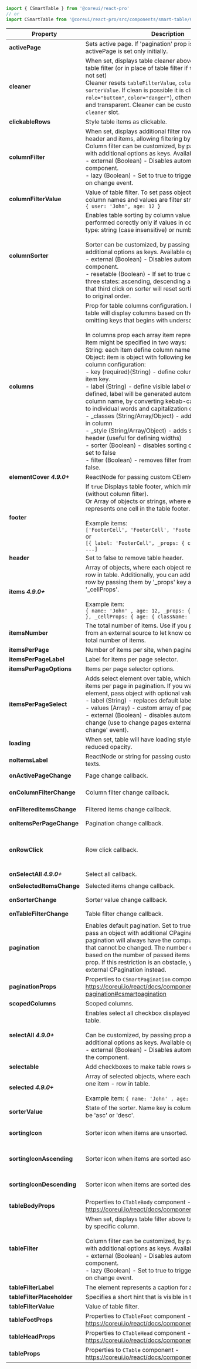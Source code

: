 
```jsx
import { CSmartTable } from '@coreui/react-pro'
// or
import CSmartTable from '@coreui/react-pro/src/components/smart-table/CSmartTable'
```

| Property | Description | Type | Default |
| --- | --- | --- | --- |
| **activePage** | Sets active page. If 'pagination' prop is enabled, activePage is set only initially. | `number` | 1 |
| **cleaner** | When set, displays table cleaner above table, next to the table filter (or in place of table filter if `tableFilter` prop is not set)<br/>Cleaner resets `tableFilterValue`, `columnFilterValue`, `sorterValue`. If clean is possible it is clickable (`tabIndex="0"` `role="button"`, `color="danger"`), otherwise it is not clickable and transparent. Cleaner can be customized through the `cleaner` slot. | `boolean` | - |
| **clickableRows** | Style table items as clickable. | `boolean` | - |
| **columnFilter** | When set, displays additional filter row between table header and items, allowing filtering by specific column.<br/>Column filter can be customized, by passing prop as object with additional options as keys. Available options:<br/>- external (Boolean) - Disables automatic filtering inside component.<br/>- lazy (Boolean) - Set to true to trigger filter updates only on change event. | `boolean` \| `ColumnFilter` | - |
| **columnFilterValue** | Value of table filter. To set pass object where keys are column names and values are filter strings e.g.:<br/>`{ user: 'John', age: 12 }` | `ColumnFilterValue` | - |
| **columnSorter** | Enables table sorting by column value. Sorting will be performed corectly only if values in column are of one type: string (case insensitive) or number.<br/><br/>Sorter can be customized, by passing prop as object with additional options as keys. Available options:<br/>- external (Boolean) - Disables automatic sorting inside component.<br/>- resetable (Boolean) - If set to true clicking on sorter have three states: ascending, descending and null. That means that third click on sorter will reset sorting, and restore table to original order. | `boolean` \| `Sorter` | - |
| **columns** | Prop for table columns configuration. If prop is not defined, table will display columns based on the first item keys, omitting keys that begins with underscore (e.g. '_classes')<br/><br/>In columns prop each array item represents one column. Item might be specified in two ways:<br/>String: each item define column name equal to item value.<br/>Object: item is object with following keys available as column configuration:<br/>- key (required)(String) - define column name equal to item key.<br/>- label (String) - define visible label of column. If not defined, label will be generated automatically based on column name, by converting kebab-case and snake_case to individual words and capitalization of each word.<br/>- _classes (String/Array/Object) - adds classes to all cels in column<br/>- _style (String/Array/Object) - adds styles to the column header (useful for defining widths)<br/>- sorter (Boolean) - disables sorting of the column when set to false<br/>- filter (Boolean) - removes filter from column when set to false. | `(string` \| `Column)[]` | - |
| **elementCover** **_4.9.0+_** | ReactNode for passing custom CElementCover content. | `ReactNode` | - |
| **footer** | If `true` Displays table footer, which mirrors table header. (without column filter).<br/>Or Array of objects or strings, where each element represents one cell in the table footer.<br/><br/>Example items:<br/>`['FooterCell', 'FooterCell', 'FooterCell']`<br/>or<br/>`[{ label: 'FooterCell', _props: { color: 'success' }, ...]` | `boolean` \| `(string` \| `FooterItem)[]` | - |
| **header** | Set to false to remove table header. | `boolean` | true |
| **items** **_4.9.0+_** | Array of objects, where each object represents one item - row in table. Additionally, you can add style classes to each row by passing them by '_props' key and to single cell by '_cellProps'.<br/><br/>Example item:<br/>`{ name: 'John' , age: 12, _props: { color: 'success' }, _cellProps: { age: { className: 'fw-bold'}}}` | `Item[]` | - |
| **itemsNumber** | The total number of items. Use if you pass a portion of data from an external source to let know component what is the total number of items. | `number` | - |
| **itemsPerPage** | Number of items per site, when pagination is enabled. | `number` | 10 |
| **itemsPerPageLabel** | Label for items per page selector. | `string` | Items per page: |
| **itemsPerPageOptions** | Items per page selector options. | `number[]` | [5, 10, 20, 50] |
| **itemsPerPageSelect** | Adds select element over table, which is used for control items per page in pagination. If you want to customize this element, pass object with optional values:<br/>- label (String) - replaces default label text<br/>- values (Array) - custom array of pagination values<br/>- external (Boolean) - disables automatic 'itemsPerPage' change (use to change pages externaly by 'pagination-change' event). | `boolean` \| `ItemsPerPageSelect` | - |
| **loading** | When set, table will have loading style: loading spinner and reduced opacity. | `boolean` | - |
| **noItemsLabel** | ReactNode or string for passing custom noItemsLabel texts. | `ReactNode` | No items found |
| **onActivePageChange** | Page change callback. | `(value: number) => void` | - |
| **onColumnFilterChange** | Column filter change callback. | `(value: ColumnFilterValue) => void` | - |
| **onFilteredItemsChange** | Filtered items change callback. | `(items: Item[]) => void` | - |
| **onItemsPerPageChange** | Pagination change callback. | `(value: number) => void` | - |
| **onRowClick** | Row click callback. | `(item: Item, index: number, columnName: string, event: boolean` \| `MouseEvent<Element, MouseEvent>) => void` | - |
| **onSelectAll** **_4.9.0+_** | Select all callback. | `() => void` | - |
| **onSelectedItemsChange** | Selected items change callback. | `(items: Item[]) => void` | - |
| **onSorterChange** | Sorter value change callback. | `(value: SorterValue) => void` | - |
| **onTableFilterChange** | Table filter change callback. | `(value?: string) => void` | - |
| **pagination** | Enables default pagination. Set to true for default setup or pass an object with additional CPagination props. Default pagination will always have the computed number of pages that cannot be changed. The number of pages is generated based on the number of passed items and 'itemsPerPage' prop. If this restriction is an obstacle, you can make external CPagination instead. | `boolean` \| `Pagination` | - |
| **paginationProps** | Properties to `CSmartPagination` component - https://coreui.io/react/docs/components/smart-pagination#csmartpagination | `CSmartPaginationProps` | - |
| **scopedColumns** | Scoped columns. | `ScopedColumns` | - |
| **selectAll** **_4.9.0+_** | Enables select all checkbox displayed in the header of the table.<br/><br/>Can be customized, by passing prop as object with additional options as keys. Available options:<br/>- external (Boolean) - Disables automatic selection inside the component. | `boolean` \| `{ external?: boolean; }` | true |
| **selectable** | Add checkboxes to make table rows selectable. | `boolean` | - |
| **selected** **_4.9.0+_** | Array of selected objects, where each object represents one item - row in table.<br/><br/>Example item: `{ name: 'John' , age: 12 }` | `Item[]` | - |
| **sorterValue** | State of the sorter. Name key is column name, direction can be 'asc' or 'desc'. | `SorterValue` | - |
| **sortingIcon** | Sorter icon when items are unsorted. | `ReactNode` | `<CIcon width={18} icon={cilSwapVertical} key="csv" />` |
| **sortingIconAscending** | Sorter icon when items are sorted ascending. | `ReactNode` | `<CIcon width={18} icon={cilArrowTop} key="cat" />` |
| **sortingIconDescending** | Sorter icon when items are sorted descending. | `ReactNode` | `<CIcon width={18} icon={cilArrowBottom} key="cab" />` |
| **tableBodyProps** | Properties to `CTableBody` component - https://coreui.io/react/docs/components/table/#ctablebody | `CTableBodyProps` | - |
| **tableFilter** | When set, displays table filter above table, allowing filtering by specific column.<br/><br/>Column filter can be customized, by passing prop as object with additional options as keys. Available options:<br/>- external (Boolean) - Disables automatic filtering inside component.<br/>- lazy (Boolean) - Set to true to trigger filter updates only on change event. | `boolean` \| `TableFilter` | - |
| **tableFilterLabel** | The element represents a caption for a component. | `string` | Filter: |
| **tableFilterPlaceholder** | Specifies a short hint that is visible in the search input. | `string` | type string... |
| **tableFilterValue** | Value of table filter. | `string` | - |
| **tableFootProps** | Properties to `CTableFoot` component - https://coreui.io/react/docs/components/table/#ctablefoot | `CTableFootProps` | - |
| **tableHeadProps** | Properties to `CTableHead` component - https://coreui.io/react/docs/components/table/#ctablehead | `CTableHeadProps` | - |
| **tableProps** | Properties to `CTable` component - https://coreui.io/react/docs/components/table/#ctable | `CTableProps` | - |

